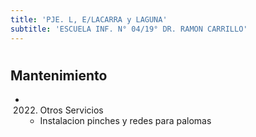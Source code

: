 ```yaml
---
title: 'PJE. L, E/LACARRA y LAGUNA'
subtitle: 'ESCUELA INF. N° 04/19° DR. RAMON CARRILLO'
---
```


#


## Mantenimiento

*  (2022) Otros Servicios 
    + Instalacion pinches y redes para palomas




